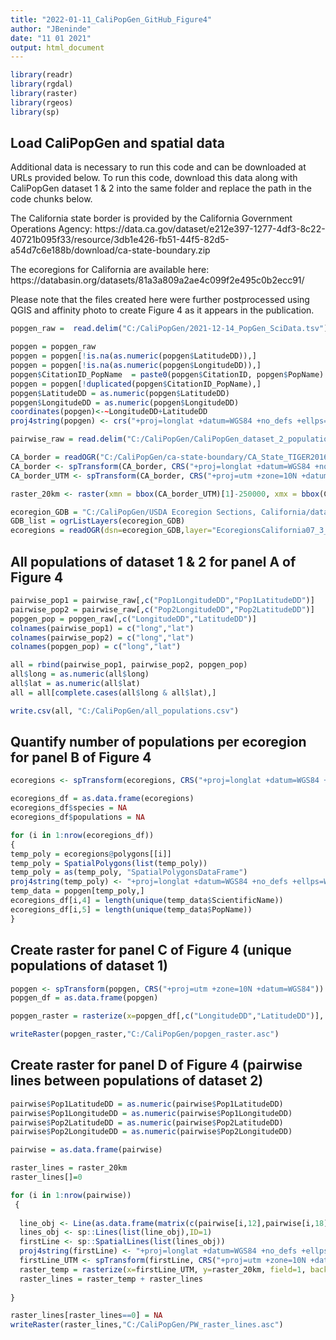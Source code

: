 ---
title: "2022-01-11_CaliPopGen_GitHub_Figure4"
author: "JBeninde"
date: "11 01 2021"
output: html_document
---

```{r setup, include=FALSE}
library(readr)
library(rgdal)
library(raster)
library(rgeos)
library(sp)

```


## Load CaliPopGen and spatial data

Additional data is necessary to run this code and can be downloaded at URLs provided below. To run this code, download this data along with CaliPopGen dataset 1 & 2 into the same folder and replace the path in the code chunks below.

The California state border is provided by the California Government Operations Agency: https://data.ca.gov/dataset/e212e397-1277-4df3-8c22-40721b095f33/resource/3db1e426-fb51-44f5-82d5-a54d7c6e188b/download/ca-state-boundary.zip

The ecoregions for California are available here: https://databasin.org/datasets/81a3a809a2ae4c099f2e495c0b2ecc91/

Please note that the files created here were further postprocessed using QGIS and affinity photo to create Figure 4 as it appears in the publication. 

```{r}

popgen_raw =  read.delim("C:/CaliPopGen/2021-12-14_PopGen_SciData.tsv")

popgen = popgen_raw
popgen = popgen[!is.na(as.numeric(popgen$LatitudeDD)),]
popgen = popgen[!is.na(as.numeric(popgen$LongitudeDD)),]
popgen$CitationID_PopName  = paste0(popgen$CitationID, popgen$PopName)
popgen = popgen[!duplicated(popgen$CitationID_PopName),]
popgen$LatitudeDD = as.numeric(popgen$LatitudeDD)
popgen$LongitudeDD = as.numeric(popgen$LongitudeDD)
coordinates(popgen)<-~LongitudeDD+LatitudeDD
proj4string(popgen) <- crs("+proj=longlat +datum=WGS84 +no_defs +ellps=WGS84 +towgs84=0,0,0")

pairwise_raw = read.delim("C:/CaliPopGen/CaliPopGen_dataset_2_population_genetic_differentiation_TSV.tsv")

CA_border = readOGR("C:/CaliPopGen/ca-state-boundary/CA_State_TIGER2016.shp")
CA_border <- spTransform(CA_border, CRS("+proj=longlat +datum=WGS84 +no_defs +ellps=WGS84 +towgs84=0,0,0"))
CA_border_UTM <- spTransform(CA_border, CRS("+proj=utm +zone=10N +datum=WGS84"))

raster_20km <- raster(xmn = bbox(CA_border_UTM)[1]-250000, xmx = bbox(CA_border_UTM)[3], ymn = bbox(CA_border_UTM)[2], ymx = bbox(CA_border_UTM)[4], res = c(20000,20000))

ecoregion_GDB = "C:/CaliPopGen/USDA Ecoregion Sections, California/data/v10/ecoregionscalifornia07_3.gdb"
GDB_list = ogrListLayers(ecoregion_GDB) 
ecoregions = readOGR(dsn=ecoregion_GDB,layer="EcoregionsCalifornia07_3_Sections_CAClip") 

```


## All populations of dataset 1 & 2 for panel A of Figure 4

```{r}

pairwise_pop1 = pairwise_raw[,c("Pop1LongitudeDD","Pop1LatitudeDD")]
pairwise_pop2 = pairwise_raw[,c("Pop2LongitudeDD","Pop2LatitudeDD")]
popgen_pop = popgen_raw[,c("LongitudeDD","LatitudeDD")]
colnames(pairwise_pop1) = c("long","lat")
colnames(pairwise_pop2) = c("long","lat")
colnames(popgen_pop) = c("long","lat")

all = rbind(pairwise_pop1, pairwise_pop2, popgen_pop)
all$long = as.numeric(all$long)
all$lat = as.numeric(all$lat)
all = all[complete.cases(all$long & all$lat),]

write.csv(all, "C:/CaliPopGen/all_populations.csv")

```


## Quantify number of populations per ecoregion for panel B of Figure 4

```{r}

ecoregions <- spTransform(ecoregions, CRS("+proj=longlat +datum=WGS84 +no_defs +ellps=WGS84 +towgs84=0,0,0"))

ecoregions_df = as.data.frame(ecoregions)
ecoregions_df$species = NA
ecoregions_df$populations = NA

for (i in 1:nrow(ecoregions_df))
{
temp_poly = ecoregions@polygons[[i]]
temp_poly = SpatialPolygons(list(temp_poly))
temp_poly = as(temp_poly, "SpatialPolygonsDataFrame")
proj4string(temp_poly) <- "+proj=longlat +datum=WGS84 +no_defs +ellps=WGS84 +towgs84=0,0,0"
temp_data = popgen[temp_poly,]
ecoregions_df[i,4] = length(unique(temp_data$ScientificName))
ecoregions_df[i,5] = length(unique(temp_data$PopName))
}

```


## Create raster for panel C of Figure 4 (unique populations of dataset 1)

```{r}

popgen <- spTransform(popgen, CRS("+proj=utm +zone=10N +datum=WGS84"))
popgen_df = as.data.frame(popgen)

popgen_raster = rasterize(x=popgen_df[,c("LongitudeDD","LatitudeDD")], y=raster_20km,   field=popgen_df[,"CitationID_PopName"], fun='count')

writeRaster(popgen_raster,"C:/CaliPopGen/popgen_raster.asc")

```


## Create raster for panel D of Figure 4 (pairwise lines between populations of dataset 2)

```{r}

pairwise$Pop1LatitudeDD = as.numeric(pairwise$Pop1LatitudeDD)
pairwise$Pop1LongitudeDD = as.numeric(pairwise$Pop1LongitudeDD)
pairwise$Pop2LatitudeDD = as.numeric(pairwise$Pop2LatitudeDD)
pairwise$Pop2LongitudeDD = as.numeric(pairwise$Pop2LongitudeDD)

pairwise = as.data.frame(pairwise)

raster_lines = raster_20km
raster_lines[]=0

for (i in 1:nrow(pairwise))
 {
  
  line_obj <- Line(as.data.frame(matrix(c(pairwise[i,12],pairwise[i,18],pairwise[i,11],pairwise[i,17]), 2,2)))
  lines_obj <- sp::Lines(list(line_obj),ID=1)
  firstLine <- sp::SpatialLines(list(lines_obj))
  proj4string(firstLine) <- "+proj=longlat +datum=WGS84 +no_defs +ellps=WGS84 +towgs84=0,0,0"
  firstLine_UTM <- spTransform(firstLine, CRS("+proj=utm +zone=10N +datum=WGS84"))
  raster_temp = rasterize(x=firstLine_UTM, y=raster_20km, field=1, background = 0)
  raster_lines = raster_temp + raster_lines
  
}

raster_lines[raster_lines==0] = NA
writeRaster(raster_lines,"C:/CaliPopGen/PW_raster_lines.asc")

```

